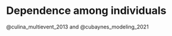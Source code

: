 # Dependence among individuals  {#dependence}

@culina_multievent_2013 and @cubaynes_modeling_2021

